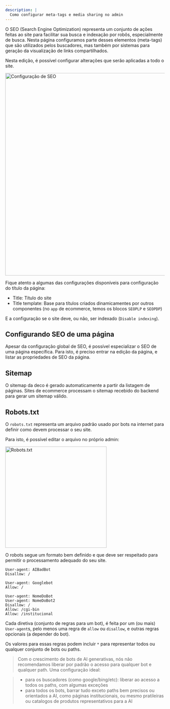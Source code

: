 ```yaml
---
description: |
  Como configurar meta-tags e media sharing no admin
---
```


O SEO (Search Engine Optimization) representa um conjunto de ações feitas ao
site para facilitar sua busca e indexação por robôs, especialmente de busca.
Nesta página configuramos parte desses elementos (meta-tags) que são utilizados
pelos buscadores, mas também por sistemas para geração da visualização de links
compartilhados.

Nesta edição, é possível configurar alterações que serão aplicadas a todo o
site.

<Frame><img width="640" alt="Configuração de SEO" src="/docs/cms-capabilities/seo/seo1.png"/></Frame>

Fique atento a algumas das configurações disponíveis para configuração do título
da página:

- Title: Título do site
- Title template: Base para títulos criados dinamicamentes por outros
  componentes (no `app` de ecommerce, temos os blocos `SEOPLP` e `SEOPDP`)

E a configuração se o site deve, ou não, ser indexado (`Disable indexing`).

## Configurando SEO de uma página

Apesar da configuração global de SEO, é possível especializar o SEO de uma
página específica. Para isto, é preciso entrar na edição da página, e listar as
propriedades de SEO da página.

## Sitemap

O sitemap da deco é gerado automaticamente a partir da listagem de páginas.
Sites de ecommerce processam o sitemap recebido do backend para gerar um sitemap
válido.

## Robots.txt

O `robots.txt` representa um arquivo padrão usado por bots na internet para
definir como devem processar o seu site.

Para isto, é possível editar o arquivo no próprio admin:

<Frame><img width="320" alt="Robots.txt" src="/docs/cms-capabilities/seo/seo2.png"/></Frame>

O robots segue um formato bem definido e que deve ser respeitado para permitir o
processamento adequado do seu site.

```
User-agent: AIBadBot
Disallow: /

User-agent: Googlebot
Allow: /

User-agent: NomeDoBot
User-agent: NomeDoBot2
Disallow: /
Allow: /cgi-bin
Allow: /institucional
```

Cada diretiva (conjunto de regras para um bot), é feita por um (ou mais)
`User-agent`s, pelo menos uma regra de `allow` ou `disallow`, e outras regras
opcionais (a depender do bot).

Os valores para essas regras podem incluir `*` para representar todos ou
qualquer conjunto de bots ou paths.

> Com o crescimento de bots de AI generativas, nós não recomendamos liberar por
> padrão o acesso para qualquer bot e qualquer path. Uma configuração ideal:

> - para os buscadores (como google/bing/etc): liberar ao acesso a todos os
>   paths, com algumas exceções
> - para todos os bots, barrar tudo exceto paths bem precisos ou orientados a
>   AI, como páginas institucionais, ou mesmo pratileiras ou catalogos de
>   produtos representativos para a AI
